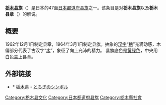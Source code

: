 {{unreferenced|time=2013-04-05T10:20:25+00:00}}
{{National flag infobox
|Name = 栃木县旗
|Article =
|Image =Flag of Tochigi Prefecture.svg
|Use = 110000
|Symbol =
|Proportion = 2:3
|Adoption = 1964年3月1日
|Design = |Diminutive =
}}
'''[[栃木县|栃木县]]旗'''（{{jpn|j=栃木県旗|hg=とちぎけんき|rm=Tochigi ken ki|f=}}）是日本的47面[[都道府县旗|日本都道府县旗]]之一。该条目是对'''栃木县旗'''以及'''栃木县章'''（{{jpn|j=栃木県章|hg=とちぎけんしょう|rm=|f=}}）的解说。

== 概要 ==
1962年12月1日制定县章，1964年3月1日制定县旗。抽象的[[汉字|汉字]]“[[七叶树属|栃]]”充满动感，木偏部分代表了古汉字“[[木|木]]”，象征了向上充沛的精力。
县旗底色是[[黄绿色|黄绿色]]，中央用白色盖上县章。

== 外部链接 ==
* * [http://www.pref.tochigi.lg.jp/ 栃木県] - [https://web.archive.org/web/20151222024740/http://www.pref.tochigi.lg.jp/c05/intro/tochigiken/hakken/aramashi4_index.html とちぎのシンボル]

{{日本都道府县旗}}

[[Category:栃木县文化|Category:栃木县文化]]
[[Category:日本都道府县旗|Category:日本都道府县旗]]
[[Category:栃木縣社會|Category:栃木縣社會]]